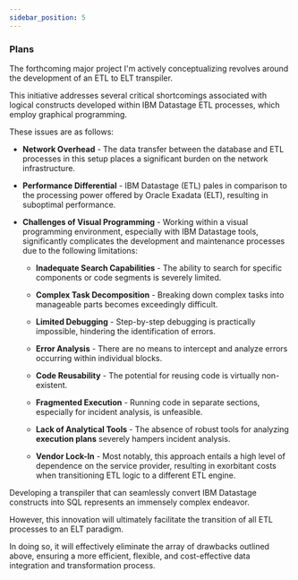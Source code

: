 ```yaml
---
sidebar_position: 5
---
```


### Plans

The forthcoming major project I'm actively conceptualizing revolves around the development of an ETL to ELT transpiler.

This initiative addresses several critical shortcomings associated with logical constructs developed within IBM Datastage ETL processes, which employ graphical programming.

These issues are as follows:

- **Network Overhead** - The data transfer between the database and ETL processes in this setup places a significant burden on the network infrastructure.

- **Performance Differential** - IBM Datastage (ETL) pales in comparison to the processing power offered by Oracle Exadata (ELT), resulting in suboptimal performance.

- **Challenges of Visual Programming** - Working within a visual programming environment, especially with IBM Datastage tools, significantly complicates the development and maintenance processes due to the following limitations:

  - **Inadequate Search Capabilities** - The ability to search for specific components or code segments is severely limited.

  - **Complex Task Decomposition** - Breaking down complex tasks into manageable parts becomes exceedingly difficult.

  - **Limited Debugging** - Step-by-step debugging is practically impossible, hindering the identification of errors.

  - **Error Analysis** - There are no means to intercept and analyze errors occurring within individual blocks.

  - **Code Reusability** - The potential for reusing code is virtually non-existent.

  - **Fragmented Execution** - Running code in separate sections, especially for incident analysis, is unfeasible.

  - **Lack of Analytical Tools** - The absence of robust tools for analyzing **execution plans** severely hampers incident analysis.

  - **Vendor Lock-In** - Most notably, this approach entails a high level of dependence on the service provider, resulting in exorbitant costs when transitioning ETL logic to a different ETL engine.

Developing a transpiler that can seamlessly convert IBM Datastage constructs into SQL represents an immensely complex endeavor.

However, this innovation will ultimately facilitate the transition of all ETL processes to an ELT paradigm.

In doing so, it will effectively eliminate the array of drawbacks outlined above, ensuring a more efficient, flexible, and cost-effective data integration and transformation process.
